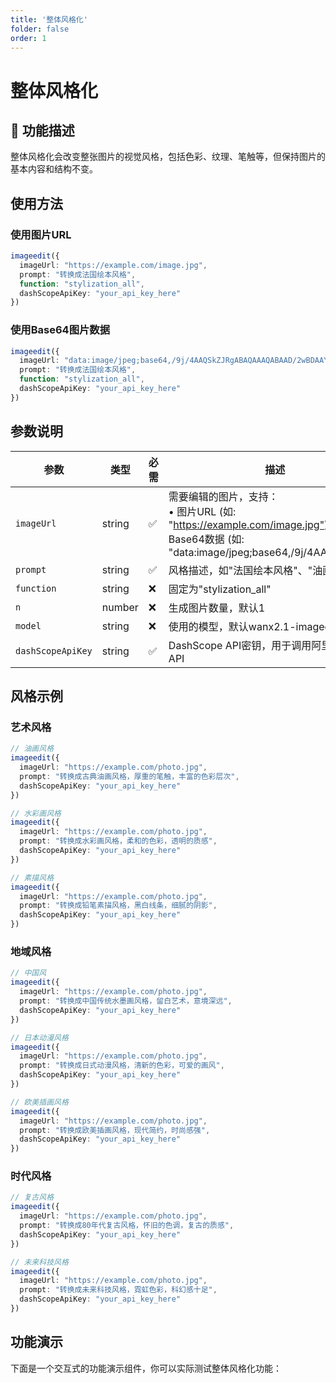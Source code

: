 ```yaml
---
title: '整体风格化'
folder: false
order: 1
---
```


# 整体风格化



## 🎯 功能描述

整体风格化会改变整张图片的视觉风格，包括色彩、纹理、笔触等，但保持图片的基本内容和结构不变。

## 使用方法

### 使用图片URL
```typescript
imageedit({
  imageUrl: "https://example.com/image.jpg",
  prompt: "转换成法国绘本风格",
  function: "stylization_all",
  dashScopeApiKey: "your_api_key_here"
})
```

### 使用Base64图片数据
```typescript
imageedit({
  imageUrl: "data:image/jpeg;base64,/9j/4AAQSkZJRgABAQAAAQABAAD/2wBDAAYEBQYFBAYGBQYHBwYIChAKCgkJChQODwwQFxQYGBcUFhYaHSUfGhsjHBYWICwgIyYnKSopGR8tMC0oMCUoKSj/2wBDAQcHBwoIChMKChMoGhYaKCgoKCgoKCgoKCgoKCgoKCgoKCgoKCgoKCgoKCgoKCgoKCgoKCgoKCgoKCgoKCgoKCj/wAARCAABAAEDASIAAhEBAxEB/8QAFQABAQAAAAAAAAAAAAAAAAAAAAv/xAAUEAEAAAAAAAAAAAAAAAAAAAAA/8QAFQEBAQAAAAAAAAAAAAAAAAAAAAX/xAAUEQEAAAAAAAAAAAAAAAAAAAAA/9oADAMBAAIRAxEAPwCdABmX/9k=",
  prompt: "转换成法国绘本风格",
  function: "stylization_all",
  dashScopeApiKey: "your_api_key_here"
})
```

## 参数说明

| 参数 | 类型 | 必需 | 描述 |
|------|------|------|------|
| `imageUrl` | string | ✅ | 需要编辑的图片，支持：<br/>• 图片URL (如: "https://example.com/image.jpg")<br/>• Base64数据 (如: "data:image/jpeg;base64,/9j/4AAQSkZJR...") |
| `prompt` | string | ✅ | 风格描述，如"法国绘本风格"、"油画风格"等 |
| `function` | string | ❌ | 固定为"stylization_all" |
| `n` | number | ❌ | 生成图片数量，默认1 |
| `model` | string | ❌ | 使用的模型，默认wanx2.1-imageedit |
| `dashScopeApiKey` | string | ✅ | DashScope API密钥，用于调用阿里云图像编辑API |

## 风格示例

### 艺术风格
```typescript
// 油画风格
imageedit({
  imageUrl: "https://example.com/photo.jpg",
  prompt: "转换成古典油画风格，厚重的笔触，丰富的色彩层次",
  dashScopeApiKey: "your_api_key_here"
})

// 水彩画风格
imageedit({
  imageUrl: "https://example.com/photo.jpg",
  prompt: "转换成水彩画风格，柔和的色彩，透明的质感",
  dashScopeApiKey: "your_api_key_here"
})

// 素描风格
imageedit({
  imageUrl: "https://example.com/photo.jpg",
  prompt: "转换成铅笔素描风格，黑白线条，细腻的阴影",
  dashScopeApiKey: "your_api_key_here"
})
```

### 地域风格
```typescript
// 中国风
imageedit({
  imageUrl: "https://example.com/photo.jpg",
  prompt: "转换成中国传统水墨画风格，留白艺术，意境深远",
  dashScopeApiKey: "your_api_key_here"
})

// 日本动漫风格
imageedit({
  imageUrl: "https://example.com/photo.jpg",
  prompt: "转换成日式动漫风格，清新的色彩，可爱的画风",
  dashScopeApiKey: "your_api_key_here"
})

// 欧美插画风格
imageedit({
  imageUrl: "https://example.com/photo.jpg",
  prompt: "转换成欧美插画风格，现代简约，时尚感强",
  dashScopeApiKey: "your_api_key_here"
})
```

### 时代风格
```typescript
// 复古风格
imageedit({
  imageUrl: "https://example.com/photo.jpg",
  prompt: "转换成80年代复古风格，怀旧的色调，复古的质感",
  dashScopeApiKey: "your_api_key_here"
})

// 未来科技风格
imageedit({
  imageUrl: "https://example.com/photo.jpg",
  prompt: "转换成未来科技风格，霓虹色彩，科幻感十足",
  dashScopeApiKey: "your_api_key_here"
})
```

## 功能演示

下面是一个交互式的功能演示组件，你可以实际测试整体风格化功能：


<ImageEditDemo />